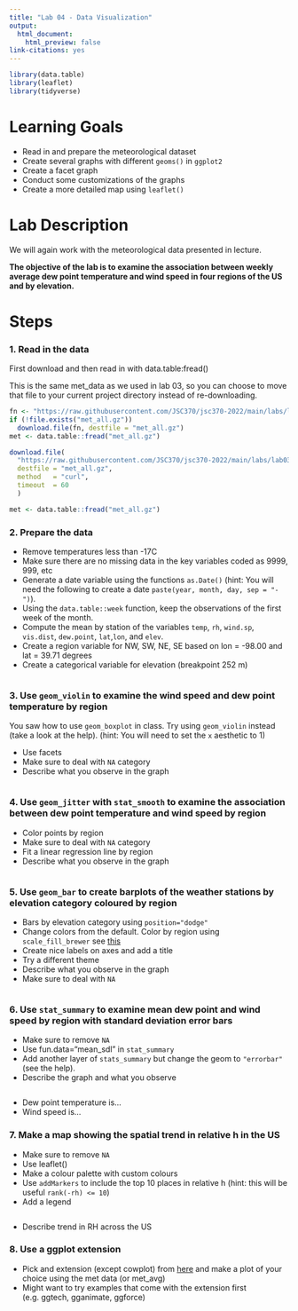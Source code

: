 ```yaml
---
title: "Lab 04 - Data Visualization"
output:
  html_document:
    html_preview: false
link-citations: yes
---
```


```r
library(data.table)
library(leaflet)
library(tidyverse)
```

# Learning Goals

-   Read in and prepare the meteorological dataset
-   Create several graphs with different `geoms()` in `ggplot2`
-   Create a facet graph
-   Conduct some customizations of the graphs
-   Create a more detailed map using `leaflet()`

# Lab Description

We will again work with the meteorological data presented in lecture.

**The objective of the lab is to examine the association between weekly average dew point temperature and wind speed in four regions of the US and by elevation.**

# Steps

### 1. Read in the data

First download and then read in with data.table:fread()

This is the same met_data as we used in lab 03, so you can choose to move that file to your current project directory instead of re-downloading.

```r
fn <- "https://raw.githubusercontent.com/JSC370/jsc370-2022/main/labs/lab03/met_all.gz"
if (!file.exists("met_all.gz"))
  download.file(fn, destfile = "met_all.gz")
met <- data.table::fread("met_all.gz")
```

```r
download.file(
  "https://raw.githubusercontent.com/JSC370/jsc370-2022/main/labs/lab03/met_all.gz",
  destfile = "met_all.gz",
  method   = "curl",
  timeout  = 60
  )

met <- data.table::fread("met_all.gz")
```

### 2. Prepare the data

-   Remove temperatures less than -17C
-   Make sure there are no missing data in the key variables coded as 9999, 999, etc
-   Generate a date variable using the functions `as.Date()` (hint: You will need the following to create a date `paste(year, month, day, sep = "-")`).
-   Using the `data.table::week` function, keep the observations of the first week of the month.
-   Compute the mean by station of the variables `temp`, `rh`, `wind.sp`, `vis.dist`, `dew.point`, `lat`,`lon`, and `elev`.
-   Create a region variable for NW, SW, NE, SE based on lon = -98.00 and lat = 39.71 degrees
-   Create a categorical variable for elevation (breakpoint 252 m)

```r


```

### 3. Use `geom_violin` to examine the wind speed and dew point temperature by region

You saw how to use `geom_boxplot` in class. Try using `geom_violin` instead (take a look at the help). (hint: You will need to set the `x` aesthetic to 1)

-   Use facets
-   Make sure to deal with `NA` category
-   Describe what you observe in the graph

```r

```

### 4. Use `geom_jitter` with `stat_smooth` to examine the association between dew point temperature and wind speed by region

-   Color points by region
-   Make sure to deal with `NA` category
-   Fit a linear regression line by region
-   Describe what you observe in the graph

```r

  
```

### 5. Use `geom_bar` to create barplots of the weather stations by elevation category coloured by region

-   Bars by elevation category using `position="dodge"`
-   Change colors from the default. Color by region using `scale_fill_brewer` see [this](http://rstudio-pubs-static.s3.amazonaws.com/5312_98fc1aba2d5740dd849a5ab797cc2c8d.html)
-   Create nice labels on axes and add a title
-   Try a different theme
-   Describe what you observe in the graph
-   Make sure to deal with `NA`

```r


```

### 6. Use `stat_summary` to examine mean dew point and wind speed by region with standard deviation error bars

-   Make sure to remove `NA`
-   Use fun.data="mean_sdl" in `stat_summary`
-   Add another layer of `stats_summary` but change the geom to `"errorbar"` (see the help).
-   Describe the graph and what you observe

```r

```

-   Dew point temperature is...
-   Wind speed is...

### 7. Make a map showing the spatial trend in relative h in the US

-   Make sure to remove `NA`
-   Use leaflet()
-   Make a colour palette with custom colours
-   Use `addMarkers` to include the top 10 places in relative h (hint: this will be useful `rank(-rh) <= 10`)
-   Add a legend

```r

```

-   Describe trend in RH across the US

### 8. Use a ggplot extension

-   Pick and extension (except cowplot) from [here](https://exts.ggplot2.tidyverse.org/gallery/) and make a plot of your choice using the met data (or met_avg)
-   Might want to try examples that come with the extension first (e.g. ggtech, gganimate, ggforce)
